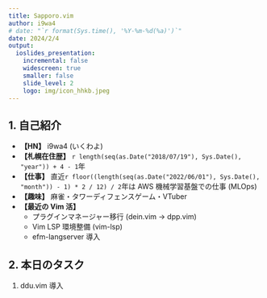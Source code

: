 ```yaml
---
title: Sapporo.vim
author: i9wa4
# date: "`r format(Sys.time(), '%Y-%m-%d(%a)')`"
date: 2024/2/4
output:
  ioslides_presentation:
    incremental: false
    widescreen: true
    smaller: false
    slide_level: 2
    logo: img/icon_hhkb.jpeg
---
```


<!-- # title -->
<!-- <div class="columns-2"> -->
<!-- </div>                  -->

## 1. 自己紹介

- **【HN】** i9wa4 (いくわよ)
- **【札幌在住歴】** `r length(seq(as.Date("2018/07/19"), Sys.Date(), "year")) + 4 - 1`年
- **【仕事】** 直近`r floor((length(seq(as.Date("2022/06/01"), Sys.Date(), "month")) - 1) * 2 / 12) / 2`年は AWS 機械学習基盤での仕事 (MLOps)
- **【趣味】** 麻雀・タワーディフェンスゲーム・VTuber
- **【最近の Vim 活】**
    - プラグインマネージャー移行 (dein.vim -> dpp.vim)
    - Vim LSP 環境整備 (vim-lsp)
    - efm-langserver 導入

## 2. 本日のタスク

1. ddu.vim 導入
